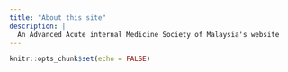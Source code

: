 ```yaml
---
title: "About this site"
description: |
  An Advanced Acute internal Medicine Society of Malaysia's website
---
```


```r
knitr::opts_chunk$set(echo = FALSE)
```

